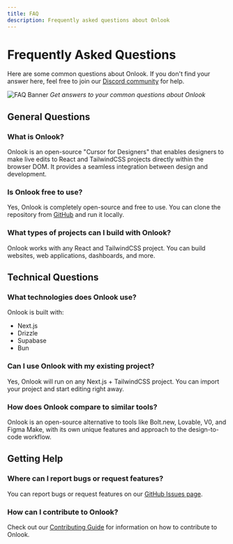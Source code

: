 ---
title: FAQ
description: Frequently asked questions about Onlook
---

# Frequently Asked Questions

Here are some common questions about Onlook. If you don't find your answer here, feel free to join our [Discord community](https://discord.gg/hERDfFZCsH) for help.

![FAQ Banner](/images/faq-banner.png)
*Get answers to your common questions about Onlook*

## General Questions

### What is Onlook?

Onlook is an open-source "Cursor for Designers" that enables designers to make live edits to React and TailwindCSS projects directly within the browser DOM. It provides a seamless integration between design and development.

### Is Onlook free to use?

Yes, Onlook is completely open-source and free to use. You can clone the repository from [GitHub](https://github.com/onlook-dev/onlook) and run it locally.

### What types of projects can I build with Onlook?

Onlook works with any React and TailwindCSS project. You can build websites, web applications, dashboards, and more.

## Technical Questions

### What technologies does Onlook use?

Onlook is built with:
- Next.js
- Drizzle
- Supabase
- Bun

### Can I use Onlook with my existing project?

Yes, Onlook will run on any Next.js + TailwindCSS project. You can import your project and start editing right away.

### How does Onlook compare to similar tools?

Onlook is an open-source alternative to tools like Bolt.new, Lovable, V0, and Figma Make, with its own unique features and approach to the design-to-code workflow.

## Getting Help

### Where can I report bugs or request features?

You can report bugs or request features on our [GitHub Issues page](https://github.com/onlook-dev/onlook/issues).

### How can I contribute to Onlook?

Check out our [Contributing Guide](/docs/developer/contributing) for information on how to contribute to Onlook.
